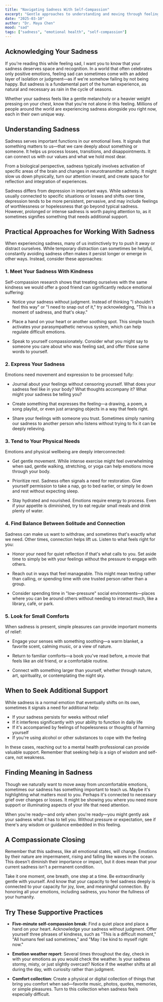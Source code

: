 ```yaml
---
title: "Navigating Sadness With Self-Compassion"
excerpt: "Gentle approaches to understanding and moving through feelings of sadness while honoring your emotional experience."
date: "2025-03-10"
author: "Dr. Maya Chen"
mood: "sad"
tags: ["sadness", "emotional health", "self-compassion"]
---
```


## Acknowledging Your Sadness

If you're reading this while feeling sad, I want you to know that your sadness deserves space and recognition. In a world that often celebrates only positive emotions, feeling sad can sometimes come with an added layer of isolation or judgment—as if we're somehow failing by not being happy. But sadness is a fundamental part of the human experience, as natural and necessary as rain in the cycle of seasons.

Whether your sadness feels like a gentle melancholy or a heavier weight pressing on your chest, know that you're not alone in this feeling. Millions of people around the world are experiencing sadness alongside you right now, each in their own unique way.

## Understanding Sadness

Sadness serves important functions in our emotional lives. It signals that something matters to us—that we care deeply about something or someone. It helps us process losses, transitions, and disappointments. It can connect us with our values and what we hold most dear.

From a biological perspective, sadness typically involves activation of specific areas of the brain and changes in neurotransmitter activity. It might slow us down physically, turn our attention inward, and create space for reflection and integration of experiences.

Sadness differs from depression in important ways. While sadness is usually connected to specific situations or losses and shifts over time, depression tends to be more persistent, pervasive, and may include feelings of worthlessness or hopelessness that go beyond typical sadness. However, prolonged or intense sadness is worth paying attention to, as it sometimes signifies something that needs additional support.

## Practical Approaches for Working With Sadness

When experiencing sadness, many of us instinctively try to push it away or distract ourselves. While temporary distraction can sometimes be helpful, constantly avoiding sadness often makes it persist longer or emerge in other ways. Instead, consider these approaches:

### 1. Meet Your Sadness With Kindness

Self-compassion research shows that treating ourselves with the same kindness we would offer a good friend can significantly reduce emotional suffering:

- Notice your sadness without judgment. Instead of thinking "I shouldn't feel this way" or "I need to snap out of it," try acknowledging, "This is a moment of sadness, and that's okay."

- Place a hand on your heart or another soothing spot. This simple touch activates your parasympathetic nervous system, which can help regulate difficult emotions.

- Speak to yourself compassionately. Consider what you might say to someone you care about who was feeling sad, and offer those same words to yourself.

### 2. Express Your Sadness

Emotions need movement and expression to be processed fully:

- Journal about your feelings without censoring yourself. What does your sadness feel like in your body? What thoughts accompany it? What might your sadness be telling you?

- Create something that expresses the feeling—a drawing, a poem, a song playlist, or even just arranging objects in a way that feels right.

- Share your feelings with someone you trust. Sometimes simply naming our sadness to another person who listens without trying to fix it can be deeply relieving.

### 3. Tend to Your Physical Needs

Emotions and physical wellbeing are deeply interconnected:

- Get gentle movement. While intense exercise might feel overwhelming when sad, gentle walking, stretching, or yoga can help emotions move through your body.

- Prioritize rest. Sadness often signals a need for restoration. Give yourself permission to take a nap, go to bed earlier, or simply lie down and rest without expecting sleep.

- Stay hydrated and nourished. Emotions require energy to process. Even if your appetite is diminished, try to eat regular small meals and drink plenty of water.

### 4. Find Balance Between Solitude and Connection

Sadness can make us want to withdraw, and sometimes that's exactly what we need. Other times, connection helps lift us. Listen to what feels right for you:

- Honor your need for quiet reflection if that's what calls to you. Set aside time to simply be with your feelings without the pressure to engage with others.

- Reach out in ways that feel manageable. This might mean texting rather than calling, or spending time with one trusted person rather than a group.

- Consider spending time in "low-pressure" social environments—places where you can be around others without needing to interact much, like a library, café, or park.

### 5. Look for Small Comforts

When sadness is present, simple pleasures can provide important moments of relief:

- Engage your senses with something soothing—a warm blanket, a favorite scent, calming music, or a view of nature.

- Return to familiar comforts—a book you've read before, a movie that feels like an old friend, or a comfortable routine.

- Connect with something larger than yourself, whether through nature, art, spirituality, or contemplating the night sky.

## When to Seek Additional Support

While sadness is a normal emotion that eventually shifts on its own, sometimes it signals a need for additional help:

- If your sadness persists for weeks without relief
- If it interferes significantly with your ability to function in daily life
- If it's accompanied by feelings of hopelessness or thoughts of harming yourself
- If you're using alcohol or other substances to cope with the feeling

In these cases, reaching out to a mental health professional can provide valuable support. Remember that seeking help is a sign of wisdom and self-care, not weakness.

## Finding Meaning in Sadness

Though we naturally want to move away from uncomfortable emotions, sometimes our sadness has something important to teach us. Maybe it's highlighting what matters most to you. Perhaps it's connected to necessary grief over changes or losses. It might be showing you where you need more support or illuminating aspects of your life that need attention.

When you're ready—and only when you're ready—you might gently ask your sadness what it has to tell you. Without pressure or expectation, see if there's any wisdom or guidance embedded in this feeling.

## A Compassionate Closing

Remember that this sadness, like all emotional states, will change. Emotions by their nature are impermanent, rising and falling like waves in the ocean. This doesn't diminish their importance or impact, but it does mean that your current sadness isn't a permanent condition.

Take it one moment, one breath, one step at a time. Be extraordinarily gentle with yourself. And know that your capacity to feel sadness deeply is connected to your capacity for joy, love, and meaningful connection. By honoring all your emotions, including sadness, you honor the fullness of your humanity.

## Try These Supportive Practices

- **Five-minute self-compassion break**: Find a quiet place and place a hand on your heart. Acknowledge your sadness without judgment. Offer yourself three phrases of kindness, such as "This is a difficult moment," "All humans feel sad sometimes," and "May I be kind to myself right now."

- **Emotion weather report**: Several times throughout the day, check in with your emotions as you would check the weather. Is your sadness stormy, misty, or just slightly overcast? Notice if the weather shifts at all during the day, with curiosity rather than judgment.

- **Comfort collection**: Create a physical or digital collection of things that bring you comfort when sad—favorite music, photos, quotes, memories, or simple pleasures. Turn to this collection when sadness feels especially difficult.
